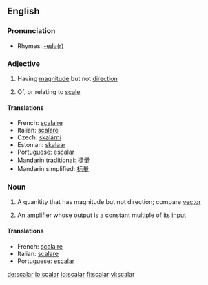 ==English==

===Pronunciation===
*Rhymes: [[Rhymes:English:-eɪlə(r)|-eɪlə(r)]]

===Adjective===
{{en-adj|-}}

# {{mathematics}} Having [[magnitude]] but not [[direction]]
# Of, or relating to [[scale]]

====Translations====

*French: [[scalaire]]
*Italian: [[scalare]]
*Czech: [[skalární]] {{m}}
*Estonian: [[skalaar]]
*Portuguese: [[escalar]]
*Mandarin traditional: [[標量]]
*Mandarin simplified: [[标量]]

===Noun===
{{wikipedia}}
{{en-noun}}

# {{mathematics}} A quanitity that has magnitude but not direction; compare [[vector]]
# {{electronics}} An [[amplifier]] whose [[output]] is a constant multiple of its [[input]]

====Translations====

*French: [[scalaire]] {{m}}
*Italian: [[scalare]] {{m}}
*Portuguese: [[escalar]] {{m}}


[[de:scalar]]
[[io:scalar]]
[[id:scalar]]
[[fi:scalar]]
[[vi:scalar]]